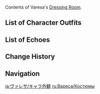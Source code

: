 {{CharacterTabs}}
Contents of Varesa's [[Dressing Room]].

==List of Character Outfits==
{{Outfits by Category Table|Varesa Outfits|nocharacter=1}}

==List of Echoes==
{{Echoes by Category Table|Varesa Echoes|nocharacter=1}}

==Change History==
{{Change History|5.5}}

==Navigation==
{{Character Navbox|Dressing Room}}

[[ja:ヴァレサ/キャラ外観]]
[[ru:Вареса/Костюмы]]